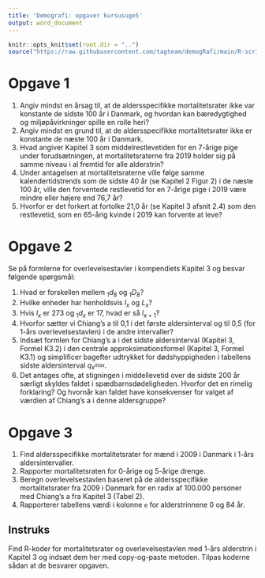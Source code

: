 ```yaml
---
title: 'Demografi: opgaver kursusuge5'
output: word_document
---
```

```r
knitr::opts_knit$set(root.dir = "..")
source("https://raw.githubusercontent.com/tagteam/demogRafi/main/R-scripts/demofunk.R")
```


# Opgave 1

1.  Angiv mindst en årsag til, at de aldersspecifikke
    mortalitetsrater ikke var konstante de sidste 100 år i Danmark,
    og hvordan kan bæredygtighed og miljøpåvirkninger spille en rolle heri?
2.  Angiv mindst en grund til, at de aldersspecifikke 
    mortalitetsrater ikke er konstante de næste 100 år i Danmark.
3.  Hvad angiver Kapitel 3 som middelrestlevetiden for en
    7-årige pige under forudsætningen, at mortalitetsraterne
    fra 2019 holder sig på samme niveau i al fremtid for alle alderstrin?
4.  Under antagelsen at mortalitetsraterne ville følge samme kalendertidstrends 
    som de sidste 40 år (se Kapitel 2 Figur 2) i de næste 
    100 år, ville den forventede restlevetid for en 7-årige pige i 2019
    være mindre eller højere end 76,7 år?
5.  Hvorfor er det forkert at fortolke 21,0 år (se Kapitel 3 afsnit 2.4) som den 
    restlevetid, som en 65-årig kvinde i 2019 kan forvente at leve?


# Opgave 2

Se på formlerne for overlevelsestavler i kompendiets Kapitel 3 og besvar følgende spørgsmål:

1.  Hvad er forskellen mellem ${}_1d_8$ og ${}_1D_8$?
2.  Hvilke enheder har henholdsvis $l_x$ og $L_x$?
3.  Hvis $l_x$ er 273 og ${}_1d_x$ er 17, hvad er så $l_{x+1}$?
6.  Hvorfor sætter vi Chiang's a til 0,1 i det første aldersinterval og til 0,5 (for 1-års overlevelsestavlen) i de andre intervaller?
5.  Indsæt formlen for Chiang's a i det sidste aldersinterval (Kapitel 3, Formel K3.2) i 
    den centrale approksimationsformel (Kapitel 3, Formel K3.1) og simplificer 
    bagefter udtrykket for dødshyppigheden i tabellens sidste aldersinterval $q_{x^{max}}$.
6.  Det antages ofte, at stigningen i middellevetid over de sidste 200 år særligt skyldes faldet i spædbarnsdødeligheden. Hvorfor det en rimelig forklaring? Og hvornår kan faldet have konsekvenser for valget af værdien af Chiang's a i denne aldersgruppe?


# Opgave 3

1.  Find aldersspecifikke mortalitetsrater for mænd i 2009 i Danmark i 1-års aldersintervaller.
2.  Rapporter mortalitetsraten for 0-årige og 5-årige drenge.
3.  Beregn overlevelsestavlen baseret på de aldersspecifikke mortalitetsrater fra 2009 i Danmark for en radix af 100.000
    personer med Chiang's a fra Kapitel 3 (Tabel 2).
4.  Rapporterer tabellens værdi i kolonne `e` for alderstrinnene 0 og 84 år.


## Instruks

Find R-koder for mortalitetsrater og overlevelsestavlen med 1-års
alderstrin i Kapitel 3 og indsæt dem her med copy-og-paste
metoden. Tilpas koderne sådan at de besvarer opgaven.

